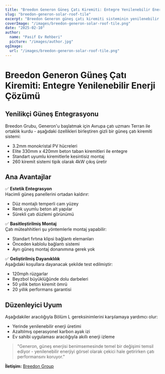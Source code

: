 ```yaml
---
title: "Breedon Generon Güneş Çatı Kiremiti: Entegre Yenilenebilir Enerji Çözümü"
slug: "breedon-generon-solar-roof-tile"
excerpt: "Breedon Generon güneş çatı kiremiti sisteminin yenilenebilir enerji üretimini geleneksel çatı estetiği ile nasıl entegre ettiğini keşfedin."
coverImage: "/images/breedon-generon-solar-roof-tile.png"
date: "2025-02-10"
author:
  name: "Pasif Ev Rehberi"
  picture: "/images/author.jpg"
ogImage:
  url: "/images/breedon-generon-solar-roof-tile.png"
---
```


# Breedon Generon Güneş Çatı Kiremiti: Entegre Yenilenebilir Enerji Çözümü

## Yenilikçi Güneş Entegrasyonu

Breedon Grubu, Generon'u başlatmak için Avrupa çatı uzmanı Terran ile ortaklık kurdu - aşağıdaki özellikleri birleştiren gizli bir güneş çatı kiremiti sistemi:

- 3.2mm monokristal PV hücreleri
- Elite 330mm x 420mm beton taban kiremitleri ile entegre
- Standart uyumlu kiremitlerle kesintisiz montaj
- 260 kiremit sistemi tipik olarak 4kW çıkış üretir

## Ana Avantajlar

✅ **Estetik Entegrasyon**  
Hacimli güneş panellerini ortadan kaldırır:
- Düz montajlı temperli cam yüzey
- Renk uyumlu beton alt yapılar
- Sürekli çatı düzlemi görünümü

✅ **Basitleştirilmiş Montaj**  
Çatı müteahhitleri şu yöntemlerle montaj yapabilir:
- Standart fırtına klipsi bağlantı elemanları
- Önceden kablolu bağlantı sistemi
- Ayrı güneş montaj donanımına gerek yok

✅ **Geliştirilmiş Dayanıklılık**  
Aşağıdaki koşullara dayanacak şekilde test edilmiştir:
- 120mph rüzgarlar
- Beyzbol büyüklüğünde dolu darbeleri
- 50 yıllık beton kiremit ömrü
- 20 yıllık performans garantisi

## Düzenleyici Uyum

Aşağıdakiler aracılığıyla Bölüm L gereksinimlerini karşılamaya yardımcı olur:
- Yerinde yenilenebilir enerji üretimi
- Azaltılmış operasyonel karbon ayak izi
- Ev sahibi uygulaması aracılığıyla akıllı enerji izleme

> "Generon, güneş enerjisi benimsemesinde temel bir değişimi temsil ediyor - yenilenebilir enerjiyi görsel olarak çekici hale getirirken çatı performansını koruyor."  

**İletişim:** [Breedon Group](https://www.breedongroup.com)